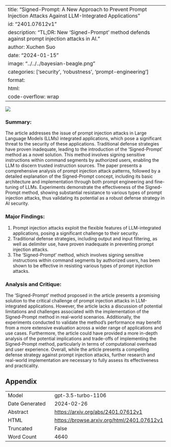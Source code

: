 
---
title: "Signed-Prompt: A New Approach to Prevent Prompt Injection Attacks Against LLM-Integrated Applications"
id: "2401.07612v1"
description: "TL;DR: New 'Signed-Prompt' method defends against prompt injection attacks in AI."
author: Xuchen Suo
date: "2024-01-15"
image: "../../../bayesian-beagle.png"
categories: ['security', 'robustness', 'prompt-engineering']
format:
  html:
    code-overflow: wrap
---

![](../../../bayesian-beagle.png)

### **Summary:**
The article addresses the issue of prompt injection attacks in Large Language Models (LLMs) integrated applications, which pose a significant threat to the security of these applications. Traditional defense strategies have proven inadequate, leading to the introduction of the 'Signed-Prompt' method as a novel solution. This method involves signing sensitive instructions within command segments by authorized users, enabling the LLM to discern trusted instruction sources. The paper presents a comprehensive analysis of prompt injection attack patterns, followed by a detailed explanation of the Signed-Prompt concept, including its basic architecture and implementation through both prompt engineering and fine-tuning of LLMs. Experiments demonstrate the effectiveness of the Signed-Prompt method, showing substantial resistance to various types of prompt injection attacks, thus validating its potential as a robust defense strategy in AI security.

### Major Findings:
1. Prompt injection attacks exploit the flexible features of LLM-integrated applications, posing a significant challenge to their security.
2. Traditional defense strategies, including output and input filtering, as well as delimiter use, have proven inadequate in preventing prompt injection attacks.
3. The 'Signed-Prompt' method, which involves signing sensitive instructions within command segments by authorized users, has been shown to be effective in resisting various types of prompt injection attacks.

### Analysis and Critique:
The 'Signed-Prompt' method proposed in the article presents a promising solution to the critical challenge of prompt injection attacks in LLM-integrated applications. However, the article lacks a discussion of potential limitations and challenges associated with the implementation of the Signed-Prompt method in real-world scenarios. Additionally, the experiments conducted to validate the method's performance may benefit from a more extensive evaluation across a wider range of applications and use cases. Furthermore, the article could have provided a more in-depth analysis of the potential implications and trade-offs of implementing the Signed-Prompt method, particularly in terms of computational overhead and user experience. Overall, while the article presents a compelling defense strategy against prompt injection attacks, further research and real-world implementation are necessary to fully assess its effectiveness and practicality.

## Appendix

|          |          |
|----------|----------|
| Model     | gpt-3.5-turbo-1106       |
| Date Generated     | 2024-02-26       |
| Abstract | [https://arxiv.org/abs/2401.07612v1](https://arxiv.org/abs/2401.07612v1)        |
| HTML     | [https://browse.arxiv.org/html/2401.07612v1](https://browse.arxiv.org/html/2401.07612v1)       |
| Truncated       | False       |
| Word Count       | 4640       |